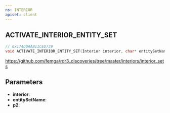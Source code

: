 ```yaml
---
ns: INTERIOR
apiset: client
---
```

## ACTIVATE_INTERIOR_ENTITY_SET

```c
// 0x174D0AAB11CED739
void ACTIVATE_INTERIOR_ENTITY_SET(Interior interior, char* entitySetName, int p2);
```

https://github.com/femga/rdr3_discoveries/tree/master/interiors/interior_sets

## Parameters
* **interior**:
* **entitySetName**:
* **p2**: